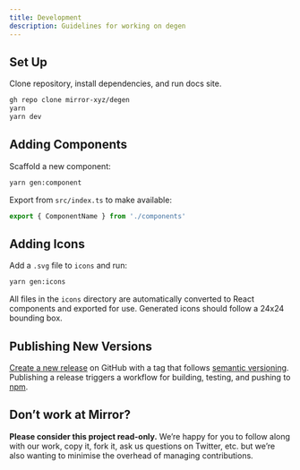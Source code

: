 ```yaml
---
title: Development
description: Guidelines for working on degen
---
```


## Set Up

Clone repository, install dependencies, and run docs site.

```bash
gh repo clone mirror-xyz/degen
yarn
yarn dev
```

## Adding Components

Scaffold a new component:

```bash
yarn gen:component
```

Export from `src/index.ts` to make available:

```ts
export { ComponentName } from './components'
```

## Adding Icons

Add a `.svg` file to `icons` and run:

```bash
yarn gen:icons
```

All files in the `icons` directory are automatically converted to React components and exported for use. Generated icons should follow a 24x24 bounding box.

## Publishing New Versions

[Create a new release](https://github.com/mirror-xyz/degen/releases/new) on GitHub with a tag that follows [semantic versioning](https://semver.org/). Publishing a release triggers a workflow for building, testing, and pushing to [npm](https://www.npmjs.com/package/degen).

## Don’t work at Mirror?

**Please consider this project read-only.** We’re happy for you to follow along with our work, copy it, fork it, ask us questions on Twitter, etc. but we’re also wanting to minimise the overhead of managing contributions.

